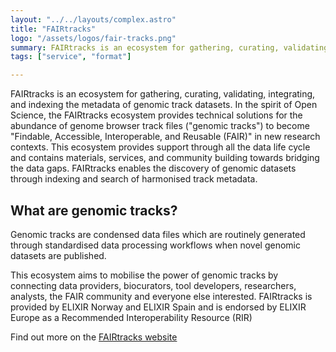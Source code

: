 ```yaml
---
layout: "../../layouts/complex.astro"
title: "FAIRtracks"
logo: "/assets/logos/fair-tracks.png"
summary: FAIRtracks is an ecosystem for gathering, curating, validating, integrating, and indexing the metadata of genomic track datasets.
tags: ["service", "format"]

---
```


FAIRtracks is an ecosystem for gathering, curating, validating, integrating, and indexing the metadata of genomic track datasets. In the spirit of Open Science, the FAIRtracks ecosystem provides technical solutions for the abundance of genome browser track files ("genomic tracks") to become "Findable, Accessible, Interoperable, and Reusable (FAIR)" in new research contexts. This ecosystem provides support through all the data life cycle and contains materials, services, and community building towards bridging the data gaps. FAIRtracks enables the discovery of genomic datasets through indexing and search of harmonised track metadata.

## What are genomic tracks?

Genomic tracks are condensed data files which are routinely generated through standardised data processing workflows when novel genomic datasets are published.

This ecosystem aims to mobilise the power of genomic tracks by connecting data providers, biocurators, tool developers, researchers, analysts, the FAIR community and everyone else interested. FAIRtracks is provided by ELIXIR Norway and ELIXIR Spain and is endorsed by ELIXIR Europe as a Recommended Interoperability Resource (RIR)

Find out more on the [FAIRtracks website](https://fairtracks.net/)
